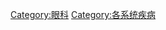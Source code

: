 {{Commonscat|Diseases and disorders of the eye and adnexa}}

[[Category:眼科|Category:眼科]]
[[Category:各系统疾病|Category:各系统疾病]]